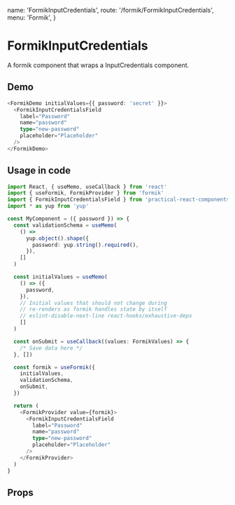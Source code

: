   name: 'FormikInputCredentials',
  route: '/formik/FormikInputCredentials',
  menu: 'Formik',
}

# FormikInputCredentials

A formik component that wraps a InputCredentials component.

## Demo

```typescript type=demo
<FormikDemo initialValues={{ password: 'secret' }}>
  <FormikInputCredentialsField
    label="Password"
    name="password"
    type="new-password"
    placeholder="Placeholder"
  />
</FormikDemo>
```

## Usage in code

```typescript
import React, { useMemo, useCallback } from 'react'
import { useFormik, FormikProvider } from 'formik'
import { FormikInputCredentialsField } from 'practical-react-components-formik'
import * as yup from 'yup'

const MyComponent = ({ password }) => {
  const validationSchema = useMemo(
    () =>
      yup.object().shape({
        password: yup.string().required(),
      }),
    []
  )

  const initialValues = useMemo(
    () => ({
      password,
    }),
    // Initial values that should not change during
    // re-renders as formik handles state by itself
    // eslint-disable-next-line react-hooks/exhaustive-deps
    []
  )

  const onSubmit = useCallback((values: FormikValues) => {
    /* Save data here */
  }, [])

  const formik = useFormik({
    initialValues,
    validationSchema,
    onSubmit,
  })

  return (
    <FormikProvider value={formik}>
      <FormikInputCredentialsField
        label="Password"
        name="password"
        type="new-password"
        placeholder="Placeholder"
      />
    </FormikProvider>
  )
}
```

## Props

<Props of="FormikInputCredentials" />
